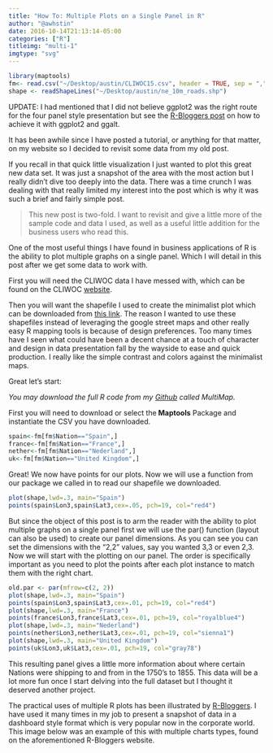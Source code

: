 ```yaml
---
title: "How To: Multiple Plots on a Single Panel in R"
author: "@awhstin"
date: 2016-10-14T21:13:14-05:00
categories: ["R"]
titleimg: "multi-1"
imgtype: "svg"
---
```

```r
library(maptools)
fm<- read.csv("~/Desktop/austin/CLIWOC15.csv", header = TRUE, sep = ",")
shape <- readShapeLines("~/Desktop/austin/ne_10m_roads.shp")
```

UPDATE: I had mentioned that I did not believe ggplot2 was the right route for the four panel style presentation but see the <a href="http://www.r-bloggers.com/world-map-panel-plots-with-ggplot2-2-0-ggalt/">R-Bloggers post</a> on how to achieve it with ggplot2 and ggalt.</blockquote>
It has been awhile since I have posted a tutorial, or anything for that matter, on my website so I decided to revisit some data from my old post.

If you recall in that quick little visualization I just wanted to plot this great new data set. It was just a snapshot of the area with the most action but I really didn't dive too deeply into the data. There was a time crunch I was dealing with that really limited my interest into the post which is why it was such a brief and fairly simple post.
<blockquote>This new post is two-fold. I want to revisit and give a little more of the sample code and data I used, as well as a useful little addition for the business users who read this.</blockquote>
One of the most useful things I have found in business applications of R is the ability to plot multiple graphs on a single panel. Which I will detail in this post after we get some data to work with.

First you will need the CLIWOC data I have messed with, which can be found on the CLIWOC <a href='http://pendientedemigracion.ucm.es/info/cliwoc/'>website</a>.

Then you will want the shapefile I used to create the minimalist plot which can be downloaded from <a href="http://www.naturalearthdata.com/downloads/10m-cultural-vectors/roads/">this link</a>. The reason I wanted to use these shapefiles instead of leveraging the google street maps and other really easy R mapping tools is because of design preferences. Too many times have I seen what could have been a decent chance at a touch of character and design in data presentation fall by the wayside to ease and quick production. I really like the simple contrast and colors against the minimalist maps.

Great let's start:

<em>You may download the full R code from my <a href="https://github.com/awhstin/Rdataviz.git" target="_blank">Github</a> called MultiMap.</em>

First you will need to download or select the<strong> Maptools</strong> Package and instantiate the CSV you have downloaded.

```r
spain<-fm[fm$Nation=="Spain",]
france<-fm[fm$Nation=="France",]
nether<-fm[fm$Nation=="Nederland",]
uk<-fm[fm$Nation=="United Kingdom",]
```

Great! We now have points for our plots. Now we will use a function from our package we called in to read our shapefile we downloaded.

```r
plot(shape,lwd=.3, main="Spain")
points(spain$Lon3,spain$Lat3,cex=.05, pch=19, col="red4")
```

But since the object of this post is to arm the reader with the ability to plot multiple graphs on a single panel first we will use the par() function (layout can also be used) to create our panel dimensions. As you can see you can set the dimensions with the "2,2" values, say you wanted 3,3 or even 2,3. Now we will start with the plotting on our panel. The order is specifically important as you need to plot the points after each plot instance to match them with the right chart.

```r
old.par <- par(mfrow=c(2, 2))
plot(shape,lwd=.3, main="Spain")
points(spain$Lon3,spain$Lat3,cex=.01, pch=19, col="red4")
plot(shape,lwd=.3, main="France")
points(france$Lon3,france$Lat3,cex=.01, pch=19, col="royalblue4")
plot(shape,lwd=.3, main="Nederland")
points(nether$Lon3,nether$Lat3,cex=.01, pch=19, col="sienna1")
plot(shape,lwd=.3, main="United Kingdom")
points(uk$Lon3,uk$Lat3,cex=.01, pch=19, col="gray78")
```


This resulting panel gives a little more information about where certain Nations were shipping to and from in the 1750's to 1855. This data will be a lot more fun once I start delving into the full dataset but I thought it deserved another project.

The practical uses of multiple R plots has been illustrated by <a href="http://www.r-bloggers.com/">R-Bloggers</a>. I have used it many times in my job to present a snapshot of data in a dashboard style format which is very popular now in the corporate world. This image below was an example of this with multiple charts types, found on the aforementioned R-Bloggers website.